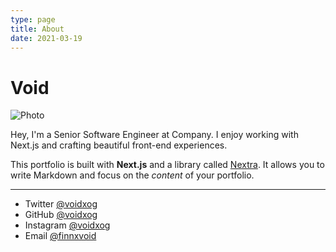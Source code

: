 ```yaml
---
type: page
title: About
date: 2021-03-19
---
```


# Void

<Image
  src="http://imagizer.imageshack.com/v2/320xq90/r/922/gwbDnb.png"
  alt="Photo"
  width={1125}
  height={750}
  priority
  className="next-image"
/>

Hey, I'm a Senior Software Engineer at Company. I enjoy working with Next.js and crafting beautiful front-end experiences.

This portfolio is built with **Next.js** and a library called [Nextra](https://nextra.vercel.app/). It allows you to write Markdown and focus on the _content_ of your portfolio.

---

- Twitter [@voidxog](https://twitter.com/voidxog)
- GitHub [@voidxog](https://github.com/voidxog)
- Instagram [@voidxog](https://instagram.com/voidxog)
- Email [@finnxvoid](finnxvoid@icloud.com)
